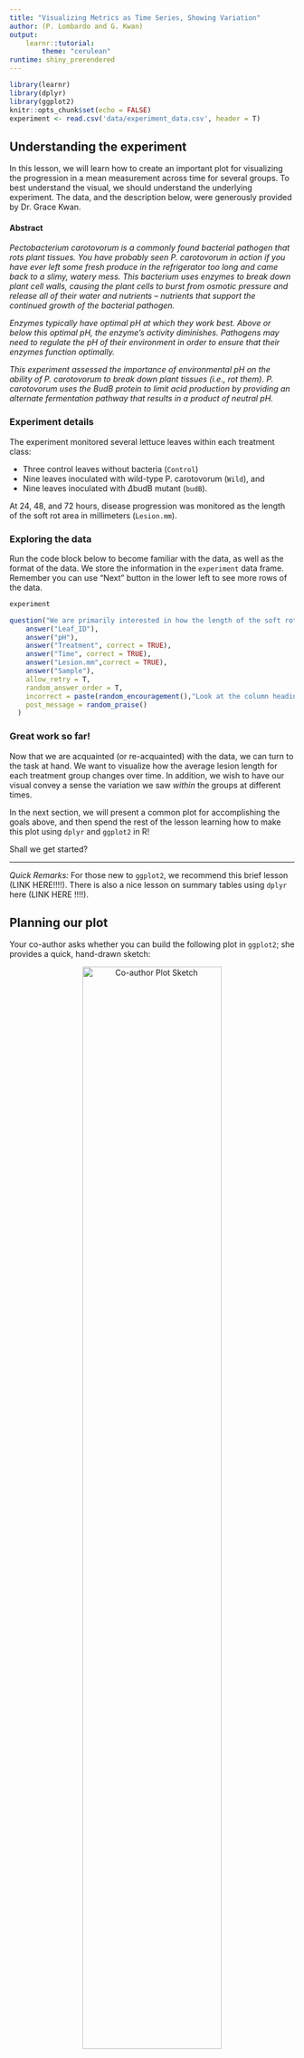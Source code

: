 ```yaml
---
title: "Visualizing Metrics as Time Series, Showing Variation"
author: (P. Lombardo and G. Kwan)
output: 
    learnr::tutorial:
        theme: "cerulean"
runtime: shiny_prerendered
---
```


```r
library(learnr)
library(dplyr)
library(ggplot2)
knitr::opts_chunk$set(echo = FALSE)
experiment <- read.csv('data/experiment_data.csv', header = T)
```


## Understanding the experiment
In this lesson, we will learn how to create an important plot for visualizing the progression in a mean measurement across time for several groups.  To best understand the visual, we should understand the underlying experiment.  The data, and the description below, were generously provided by Dr. Grace Kwan.

#### Abstract

*Pectobacterium carotovorum is a commonly found bacterial pathogen that rots plant tissues. You have probably seen P. carotovorum in action if you have ever left some fresh produce in the refrigerator too long and came back to a slimy, watery mess. This bacterium uses enzymes to break down plant cell walls, causing the plant cells to burst from osmotic pressure and release all of their water and nutrients -- nutrients that support the continued growth of the bacterial pathogen.*

*Enzymes typically have optimal pH at which they work best. Above or below this optimal pH, the enzyme's activity diminishes. Pathogens may need to regulate the pH of their environment in order to ensure that their enzymes function optimally. *

*This experiment assessed the importance of environmental pH on the ability of P. carotovorum to break down plant tissues (i.e., rot them). P. carotovorum uses the BudB protein to limit acid production by providing an alternate fermentation pathway that results in a product of neutral pH.*

### Experiment details
The experiment monitored several lettuce leaves within each treatment class:

* Three control leaves without bacteria (`Control`)
* Nine leaves inoculated with wild-type P. carotovorum (`Wild`), and
* Nine leaves inoculated with $\Delta$budB mutant (`budB`).

At 24, 48, and 72 hours, disease progression was monitored as the length of the soft rot area in millimeters (`Lesion.mm`).

### Exploring the data
Run the code block below to become familiar with the data, as well as the format of the data.  We store the information in the `experiment` data frame. Remember you can use "Next" button in the lower left to see more rows of the data.
```r
experiment
```

```r
question("We are primarily interested in how the length of the soft rot area changes over time, and whether these time-progressions are different for each treatment group.<br> With that in mind, which variables from our data frame will be necessary for our plot? *Select all that apply.*",
    answer("Leaf_ID"),
    answer("pH"),
    answer("Treatment", correct = TRUE),
    answer("Time", correct = TRUE),
    answer("Lesion.mm",correct = TRUE),
    answer("Sample"),
    allow_retry = T,
    random_answer_order = T,
    incorrect = paste(random_encouragement(),"Look at the column headings of the data frame after running the code above this question."),
    post_message = random_praise()
  )
```

### Great work so far!
Now that we are acquainted (or re-acquainted) with the data, we can turn to the task at hand.  We want to visualize how the average lesion length for each treatment group changes over time.  In addition, we wish to have our visual convey a sense the variation we saw *within* the groups at different times. 

In the next section, we will present a common plot for accomplishing the goals above, and then spend the rest of the lesson learning how to make this plot using `dplyr` and `ggplot2` in R!

Shall we get started?

***

*Quick Remarks:* For those new to `ggplot2`, we recommend this brief lesson (LINK HERE!!!!).  There is also a nice lesson on summary tables using `dplyr` here (LINK HERE !!!!).



## Planning our plot
Your co-author asks whether you can build the following plot in `ggplot2`; she provides a quick, hand-drawn sketch:

<center><img src="images/plot1draw.jpg" alt="Co-author Plot Sketch" width="70%"></center>

To translate a plot into `ggplot()` code, we start by considering two questions:

1. What aesthetics, `aes()`, will we need? 
2. What geometries, `geom_*()`, appear?

### Aesthetics
Getting started with the aesthetics is easiest because our axes will always be part of the aesthetics. Looking at how the axes are labeled, we can surmise:

* `x`: The $x$-axis aesthetic will be our `Treatment` variable, because our group classifications appear as the labels along the axis.
* `y`: The $y$-axis aesthetic is trickier.  Notice it is labeled with ***average*** Lesion Length.  Average lesion length is related to, *but not the same as* the `Lesion.mm` measurement. 

> **Important Idea:** Because the `y` aesthetic reports the average (or mean) of `Lesion.mm`, we will need to use a data frame that has contains this average as a variable for each group *and at each time point*.

* `color`: The point-line elements in the plot are organized by color, which depends on `Treatment`.  This will also need to be an aesthetic because it depends on data.

We can do this by grouping and summarizing our `experiment` data frame, but before we jump to this let's continue planning our plot.

### Geometries
Notice that the "content" (loosely speaking, the drawing in the middle of the plot) consists of

* **points**, which represent the average lesion length. (`geom_point()`)
* **lines**, which connect the average lesion lengths. (`geom_line()`)
* **error-bars**, which give us a sense of the variation *within* the `Treatment` groups at each time point. (`geom_errorbar()`)

To correctly plot the `geom_errorbar()`, our data frame needs to include have to include the following for each group *and each time point*:

* `ymin`: the value for the lowest part of the error bar,
* `ymax`: the value for the upper part where the error bar stops.

To determine the start and stop values of the error-bars, we will use a (mean $\pm$ 2*std.dev) approach to determine these values.^[This is inspired by confidence intervals for the population mean based on a sample mean, but the results are unofficial.]

### Keep on going!
Hopefully, the recipe for constructing this plot is starting to take form.  In the remaining sections, we will

1. Prepare a data frame from `experiment` that has the information we need to create the plot; we'll call it `plot_df`.
2. Use `plot_df` to set up the axes, and then plot the lines and points.
3. Finish with the error-bars and add some final touches (like labels and titles). 

Let's go!




## Preparing a plotting data frame {data-progressive=TRUE}
Having understood and processed the plot we want to build, we can now describe the data frame we would need to use for plotting.  Make sure each of the requirements below make sense to you!

1. Because of our $y$-axis aesthetic, which is an average, we will need to `group_by()` the `Treatment` variable, and `summarize()` to get the mean `Lesion.mm` for each group.
2. Because our $x$-axis aesthetic involves multiple time points, we will actually need the summaries described in (1) above *for each time point*: 24, 48, and 72 hours.  We can accomplish this by adding `Time` to the `group_by()` function.
3. Since we'll be using `geom_errorbar()`, we also need to add columns (using `mutate()`) for where the error bars will start and stop: mean $\pm$ 2*std.dev. These variables will need to have this information for each group at each time point.

With this in mind, our plotting data frame should have four variables:

* `Treatment`: indicating the treatment group for that row
* `Time`: indicating the time point for that row

(*Note:* there will be enough rows to cover each treatment group at each of the time points)

* `average.Lesion.mm`: measuring the average lesion length at that time point for the given treatment group.
* `stddev.Lesion.mm`: measuring the standard deviation of the lesion lengths at that time point for the given treatment group.
* `low`: the lower limit of a confidence interval (`mean - 2*std.dev`), which we will use for the start of our error bars; again, this is associated to a specific group at a specific time.
* `high`: the upper limit of a confidence interval (`mean + 2*std.dev`), which we will use for the end of our error bars; again, this is associated to a specific group at a specific time.

### Step 1: grouping and summarizing
We can begin creating the summary data we need to for our plot.  Since we want to compute summaries for each `Treatment` group at each `Time`, we need to

1. Take our data frame and `group_by()` the `Treatment` and `Time` variables, then
2. `summarize()` the appropriate variable (`Lesion.mm`) using `R` functions.

In particular, we will need the `mean()` function and the `sd()` function to compute the mean and standard deviation of the `Lesion.mm` variable.

#### Exercise: summary statistics for lesion length
Build on the `dplyr` pipe that filters the data frame. Add the appropriate `group_by()` and `summarize()` code to create the summary measurements described above.  Use the following names for these variables: `average.Lesion.mm` and `stddev.Lesion.mm`.

```r
experiment %>% 
    group_by(...) %>%
    summarize(...)
```
```r
experiment %>% 
    group_by(Treatment, ...) %>%
    summarize(...)
```
```r
experiment %>% 
    group_by(Treatment, Time) %>%
    summarize(average.Lesion.mm = ..., # write your computation
            stddev.Lesion.mm = ...   # write your computation
             )
```
```r
experiment %>% 
    group_by(Treatment, Time) %>%
    summarize(average.Lesion.mm = mean(Lesion.mm), 
            stddev.Lesion.mm = sd(Lesion.mm)
             )
```

*Data Check:* Look at the data frame.  Does it have one row for each treatment group at each time point? (This is 9 rows in total, since we have 3 groups at 3 time points.) 

### Step 2: adding variables for the error-bars
We are almost done preparing our data for the `ggplot()` we are designing. Our last task is to add to our data frame of summary statistics (mean and std. deviation).  Recall that `mutate(new_var = values)` is our method for creating new variables.  Specifically, we want to add

* `low`: a value for the lower end of our error-bar, created by taking `average.Lesion.mm - 2*stddev.Lesion.mm`; and
* `high`: a value for the lower end of our error-bar, created by taking `average.Lesion.mm - 2*stddev.Lesion.mm`

#### Exercise: adding `low` and `high` variables to our summary table.
Fill in the `mutate()` code below, which we added to our work from the previous two sections.
```r
experiment %>% 
    group_by(Treatment, Time) %>%
    summarize(average.Lesion.mm = mean(Lesion.mm), 
            stddev.Lesion.mm = sd(Lesion.mm)) %>%
    mutate(...)
```
```r
experiment %>% 
    group_by(Treatment, Time) %>%
    summarize(average.Lesion.mm = mean(Lesion.mm), 
            stddev.Lesion.mm = sd(Lesion.mm)) %>%
    mutate(low = ...,
           high = ...)
```
```r
experiment %>% 
    group_by(Treatment, Time) %>%
    summarize(average.Lesion.mm = mean(Lesion.mm), 
            stddev.Lesion.mm = sd(Lesion.mm)) %>%
    mutate(low = average.Lesion.mm - 2*stddev.Lesion.mm,
           high = ...)
```
```r
experiment %>% 
    group_by(Treatment, Time) %>%
    summarize(average.Lesion.mm = mean(Lesion.mm), 
            stddev.Lesion.mm = sd(Lesion.mm)) %>%
    mutate(low = average.Lesion.mm - 2*stddev.Lesion.mm,
           high = average.Lesion.mm + 2*stddev.Lesion.mm)
```

### Amazing!
The data frame we just created contains all the information we need to pass to `ggplot()` in order to create our visual.  In the next two sections, we will build our plot in stages.

Onward!

## Incrementally building our plot {data-progressive=TRUE}
Before continuing, it helps to save the summary data frame we created for plotting purposes.  The code below accomplishes this by adding a `-> plot_df` to the last line of the code. This essentially saves our work under the name `plot_df`, so that we can reference it later.
```
experiment %>% 
    group_by(Treatment, Time) %>%
    summarize(average.Lesion.mm = mean(Lesion.mm), 
            stddev.Lesion.mm = sd(Lesion.mm)) %>%
    mutate(low = average.Lesion.mm - 2*stddev.Lesion.mm,
           high = average.Lesion.mm + 2*stddev.Lesion.mm) -> plot_df
```

### Start the plot.
Equipped with `plot_df`, we are ready to start creating out plot.  As a brief reminder, remember our general syntax is 
```
ggplot(data = df_name, 
       aes(x = ..., y = ..., ...))
```
where 

* `df_name` is the data frame from which we pull our information
* `aes()` sets our global aesthetics^[By "global aesthetics," we mean aesthetics that will apply to all the geometries we use.], like `x` for our $x$-axis and `y` for our $y$-axis, and potentially more.

#### Exercise: setting up axes.
Complete the code below to link our plot to `plot_df`, and set the `x`, `y`, and `color` aesthetics.  Remember we want the times on the $x$-axis, and the *average* lesion length on the $y$-axis, and the color should depend on the treatment group.
```r
experiment %>% 
    group_by(Treatment, Time) %>%
    summarize(average.Lesion.mm = mean(Lesion.mm), 
            stddev.Lesion.mm = sd(Lesion.mm)) %>%
    mutate(low = average.Lesion.mm - 2*stddev.Lesion.mm,
           high = average.Lesion.mm + 2*stddev.Lesion.mm) -> plot_df
```

```r
ggplot(data = ...,
       aes(x = ...,
           y = ...,
           color = ...))
```
```r
ggplot(data = plot_df,
       aes(x = ...,
           y = ...,
           color = ...))
```
```r
ggplot(data = plot_df,
       aes(x = Time,
           y = average.Lesion.mm,
           color = ...))
```
```r
ggplot(data = plot_df,
       aes(x = Time,
           y = average.Lesion.mm,
           color = Treatment))
```

### Exercise: adding the point and line geometries
Now that the axes are set up, we can add our first geometries.  Remember that the points in our sketch reflected the average lesion length of each Treatment group, and the lines connected them at different time points. We have taken our best guess at the aesthetics, so let's try adding the geometries.

In this case, we will use `geom_point()` and `geom_line()` as our geometries. Add both of them to the code below!

(*Note*: you will get a plot, but not the one that you want! Don't panic :))

```r
# add the geometry to the code below
ggplot(data = plot_df,
       aes(x = Time,
           y = average.Lesion.mm,
           color = Treatment))
```
```r
ggplot(data = plot_df,
       aes(x = Time,
           y = average.Lesion.mm,
           color = Treatment)) +
    geom_... +
    geom_...
```
```r
ggplot(data = plot_df,
       aes(x = Time,
           y = average.Lesion.mm,
           color = Treatment)) +
    geom_point() +
    geom_...
```
```r
ggplot(data = plot_df,
       aes(x = Time,
           y = average.Lesion.mm,
           color = Treatment)) +
    geom_point()+
    geom_line()
    
```

### One more aesthetic to fix the problem
The previous plot ***was wrong!*** (Gasp!).

Yes. This happens ***all the time*** when you are coding. That's why we build things incrementally; so we can error check and correct as we go.

Even though we added `geom_line()`, the plot did not contain any lines.  However, notice that we got an error message in return:

>**Error message:** `geom_line()`: Each group consists of only one observation. Do you need to adjust the group aesthetic?

What's the group aesthetic? Well, those that would like to read the [documentation for geom_line()](https://ggplot2.tidyverse.org/reference/geom_path.html) are welcome, but we will give you the quick answer. 

To get `geom_line()` to connect dots in the same **group**, we need to add `group = ...` as an aesthetic to our plot.

#### Exercise: connecting the dots
Add the group aesthetic to the code below, and see how it fixes our plot! Remember, we want to plot the lines based on the `Treatment` group.
```r
# add the group aesthetic to the code below
ggplot(data = plot_df,
       aes(x = Time,
           y = average.Lesion.mm,
           color = Treatment,
           group = ...))+
    geom_point() + 
    geom_line()
```
```r
ggplot(data = plot_df,
       aes(x = Time,
           y = average.Lesion.mm,
           color = Treatment,
           group = Treatment))+
    geom_point() + 
    geom_line()
```


### Adding error-bars
To show the variation within each treatment group at each time point, let's add the error-bars as prescribed by our `low` and `high` variables in `plot_df`. (Remember these represent (mean $\pm$ 2*std.dev) for the measurements within each group at each time.)

The `geom_errorbar()` geometry requires some new aesthetics to work.  Since we have already set `x` when we created our axes, we need only specify two additional aesthetics to control where the error bars start and stop.  

* `ymin`: determines the bottom of the error bar (we will use `low` from `plot_df`)
* `ymax`: determines the top of the error bar (we will use `high` from `plot_df`)

We will also adjust the *width* of the error bars, because the default width is not good.  We do this by adding `width = ...` outside of the aesthetics, but still inside the error-bar geometry.

#### Exercise. 
Add `geom_errobar(aes(...), width = ...)` to the plot below, and 

* assign the `ymin` and `ymax` aesthetics to the variables `low` and `high`, respectively; and
* provide a value of 0.1 for the width.

This should add nice-looking error bars to our plot.

```r
# add the errobar geometry and the aesthetics
ggplot(data = plot_df,
       aes(x = Time,
           y = average.Lesion.mm,
           color = Treatment,
           group = Treatment))+
    geom_point() + geom_line()
```
```r
ggplot(data = plot_df,
       aes(x = Time,
           y = average.Lesion.mm,
           color = Treatment,
           group = Treatment))+
    geom_point() + geom_line()+
    geom_errorbar(aes(ymin=..., ymax =...), width = ...)
```
```r
ggplot(data = plot_df,
       aes(x = Time,
           y = average.Lesion.mm,
           color = Treatment,
           group = Treatment))+
    geom_point() + geom_line()+
    geom_errorbar(aes(ymin=low, ymax =high), width = ...)
```
```r
ggplot(data = plot_df,
       aes(x = Time,
           y = average.Lesion.mm,
           color = Treatment,
           group = Treatment))+
    geom_point() + geom_line()+
    geom_errorbar(aes(ymin=low, ymax =high), width = 0.1)
```



#### Great work!
We have an excellent working plot right now, and it looks even better than your co-author's drawing (no offense). There are a few tweaks, however, that might make it better.  In the last section, we demonstrate some finishing touches!

Ready to wrap it up?






## Finalizing the plot {data-progressive=TRUE}
Here is our plot so far:
```r
experiment %>% 
    group_by(Treatment, Time) %>%
    summarize(average.Lesion.mm = mean(Lesion.mm), 
            stddev.Lesion.mm = sd(Lesion.mm)) %>%
    mutate(low = average.Lesion.mm - 2*stddev.Lesion.mm,
           high = average.Lesion.mm + 2*stddev.Lesion.mm) -> plot_df

ggplot(data = plot_df,
       aes(x = Time,
           y = average.Lesion.mm,
           color = Treatment,
           group = Treatment))+
    geom_point() + geom_line()+
    geom_errorbar(aes(ymin=low, ymax =high), width = 0.1)
```

We want to make a few modifications:

1. We want better axis labels and a title; specifically, we want 
    * the $y$-axis to be "Average Lesion Length (mm)" and 
    * a title of "Rot lesion length as a function of time for three treatment groups".
    
2. The error-bars overlap, making it some of them hard to see. If we make them slightly transparent, we might be better able to track where there is overlap. (We supply more options in the conclusion.)

3. The gray background also makes it difficult to see the error-bars, so we want to make the background white.

The first modification is straightforward, and simply involves adding `labs()` to the plot with arguments for `y` and `title`.  The second requires adjusting the `alpha` value inside the error-bar geometry. The third we can accomplish very quickly by adding a "theme".

### Adding axis labels and a title
Let's take care of our labels and title first. Run the code below to see what it does, and then modify the code to provide the appropriate labels and title.
```r
# add labs() below to change the axis labels
ggplot(data = plot_df,
       aes(x = Time,
           y = average.Lesion.mm,
           color = Treatment,
           group = Treatment))+
    geom_point() + geom_line()+
    geom_errorbar(aes(ymin=low, ymax =high), width = 0.1)
```
```r
ggplot(data = plot_df,
       aes(x = Time,
           y = average.Lesion.mm,
           color = Treatment,
           group = Treatment))+
    geom_point() + geom_line()+
    geom_errorbar(aes(ymin=low, ymax =high), width = 0.1)+
    labs(y="Average Lesion Length (mm)", 
         title = "...")
```
```r
ggplot(data = plot_df,
       aes(x = Time,
           y = average.Lesion.mm,
           color = Treatment,
           group = Treatment))+
    geom_point() + geom_line()+
    geom_errorbar(aes(ymin=low, ymax =high), width = 0.1)+
    labs(y="Average Lesion Length (mm)", 
         title = "Rot lesion length as a function of time for three treatment groups")
```

### Backgrounds and errorbars
In general, the `alpha = ...` setting inside a geometry will control the transparency of the `fill` or `color` aesthetic associated to the geometry. Values close to zero (like 0.1) are very see-through; whereas values close to 1 (like 0.9) are opaque.

#### Exercise: transparent error-bars and white background
To help us see the error-bar overlaps, let's make the transparency about 0.5. Set this parameter inside the error-bar geometry, but not in the `aes()` part.

```r
# add the fill aesthetic to the code below
ggplot(data = plot_df,
       aes(x = Time,
           y = average.Lesion.mm,
           color = Treatment,
           group = Treatment))+
    geom_point() + geom_line()+
    geom_errorbar(aes(ymin=low, ymax =high), width = 0.1)+
    labs(y="Average Lesion Length (mm)", 
         title = "Rot lesion length as a function of time for three treatment groups")+
    theme_bw()
```
```r
ggplot(data = plot_df,
       aes(x = Time,
           y = average.Lesion.mm,
           color = Treatment,
           group = Treatment))+
    geom_point() + geom_line()+
    geom_errorbar(aes(ymin=low, ymax =high), width = 0.1,
                  alpha = ...)+
    labs(y="Average Lesion Length (mm)", 
         title = "Rot lesion length as a function of time for three treatment groups")+
    theme_bw()
```
```r
ggplot(data = plot_df,
       aes(x = Time,
           y = average.Lesion.mm,
           color = Treatment,
           group = Treatment))+
    geom_point() + geom_line()+
    geom_errorbar(aes(ymin=low, ymax =high), width = 0.1,
                  alpha = 0.3)+
    labs(y="Average Lesion Length (mm)", 
         title = "Rot lesion length as a function of time for three treatment groups")+
    theme_bw()
```
**Quick notes:**

* We added `theme_bw()` to the end of the plot. This is a special ggplot "theme" (see [more here](https://ggplot2.tidyverse.org/reference/ggtheme.html)) that comes equipped with a white background. 
* The transparency did not seem to make the error-bars easier to read. One might decide to skip that component. The white background does seem to help though! 

***
***

***Excellent work!***

You have created a publication worthy plot of the experiment data.  The next section is a conclusion where we wrap up some of our ideas, offer some alternative plots for this data, and present all the code we generated! 

Continue on to review!






## Conclusions
Notes, comments, summaries.

#### Steps for making plot

1. prepare the data frame
2. set up axes and link plotting data
3. add geometries and potentially new aesthetics
4. scale aesthetics
5. add labels

#### More options for this data!
There is always more than one way to visualize data. Here are a few other options that might be decent choices for this experiment and its results.  Code for these plots can be found here (INSERT LINK HERE !!!)

```r
# preparing the plot data frame
experiment %>% 
    group_by(Treatment, Time) %>%
    summarize(average.Lesion.mm = mean(Lesion.mm), 
            stddev.Lesion.mm = sd(Lesion.mm)) %>%
    mutate(low = average.Lesion.mm - 2*stddev.Lesion.mm,
           high = average.Lesion.mm + 2*stddev.Lesion.mm) -> plot_df
           
ggplot(data = plot_df,
       aes(x = Time,
           y = average.Lesion.mm,
           color = Treatment,
           group = Treatment))+
    geom_point() + geom_line()+
    geom_errorbar(aes(ymin=low, ymax =high), width = 0.1,
                  alpha = .5)+
    theme_bw()+
    labs(y="Average Lesion Length (mm)",
         title = "Original Plot")

ggplot(data = plot_df,
       aes(x = Time,
           y = average.Lesion.mm,
           color = Treatment,
           group = Treatment))+
    geom_point(position=position_dodge(width=.095)) + geom_line(position=position_dodge(width=.095))+
    geom_errorbar(aes(ymin=low, ymax =high), width = 0.1,
                  alpha = .5, position=position_dodge())+
    theme_classic()+
    labs(y="Average Lesion Length (mm)",
         title = "Point, line, and error-bars \"dodged\" to avoid overlap")

ggplot(data = plot_df,
       aes(x = Time,
           y = average.Lesion.mm,
           color = Treatment,
           group = Treatment))+
    geom_point(size = 3, pch = 23,aes(fill=Treatment),color='black',
               alpha=.8) + 
    geom_line()+
    geom_point(data = experiment,
               aes(x = Time, y = Lesion.mm,
                   color=Treatment),
               pch = 19,alpha=.6,size=1,
               position=position_jitter(width=.05))+
    # geom_errorbar(aes(ymin=low, ymax =high), width = 0.1,
                  # alpha = .5)+
    theme_bw()+
    labs(y="Average Lesion Length (mm)",
         title = "Means plotted as diamonds, overlayed with data.")

# # Work on it
# ggplot(data = experiment,
#        aes(x = Time,
#            y = Lesion.mm,
#            fill = Treatment))+
#     # geom_violin()+
#     geom_boxplot()+
#     # geom_errorbar(aes(ymin=low, ymax =high), width = 0.1,
#                   # alpha = .5)+
#     theme_bw()+
#     labs(y="Average Lesion Length (mm)",
#          title = "Rot lesion length as a function of time for three treatment groups")

library(forcats)
experiment %>%
    mutate(Treatment = fct_relevel(Treatment,"Control","budB")) %>%
ggplot(data = .,
       aes(x = Time,
           y = Lesion.mm,
           fill=Treatment))+
    # geom_violin()+
    geom_boxplot()+
    # geom_errorbar(aes(ymin=low, ymax =high), width = 0.1,
                  # alpha = .5)+
    facet_grid(cols=vars(Treatment))+
    theme_bw()+
    labs(y="Lesion Length (mm)",
         title = "Separate boxplots by Treatment, with time progression\ninside each subplot")


experiment %>%
    mutate(Treatment = fct_relevel(Treatment,"Control","budB")) %>%
ggplot(data = .,
       aes(x = Time,
           y = Lesion.mm,
           fill=Treatment))+
    # geom_violin()+
    geom_boxplot(color='gray1',alpha=.3)+
    geom_point(aes(color=Treatment),pch=21,
               position=position_jitter(width=.1))+
    # geom_errorbar(aes(ymin=low, ymax =high), width = 0.1,
                  # alpha = .5)+
    facet_grid(cols=vars(Treatment))+
    theme_bw()+
    labs(y="Lesion Length (mm)",
         title = "Separate boxplots by Treatment, with time progression\ninside each subplot, data overlayed")
```

(PROVIDE GITHUB LINKS TO CODE FOR EACH PLOT)

Links to related exercises and resources.

### All the code together
```
experiment %>% 
    # We need to group the data by Treatment AND Time,
    # Sinc we want to compare treatment groups at all
    # the time points
    group_by(Treatment, Time) %>%
    
    # We create summaries, average and std deviation,
    # for our dependent variable Lesion.mm
    summarize(average.Lesion.mm = mean(Lesion.mm), 
            stddev.Lesion.mm = sd(Lesion.mm)) %>%
            
    # We add variable low and high to provide information
    # for where to start and stop our error bars
    mutate(low = average.Lesion.mm - 2*stddev.Lesion.mm,
           high = average.Lesion.mm + 2*stddev.Lesion.mm) -> plot_df
# -> plot_df just saves this output as plot_df.

#Let's begin our plot.
ggplot(data = plot_df,      # link to the data frame plot_df
       # We want Time on the x axis, average lesion length on the y.
       aes(x = Time,
           y = average.Lesion.mm,
           # The color aesthetic is for the point geometry,
           # each treatment group gets a unique color
           color = Treatment,
           # The group aesthetic is for the line geometry,
           # the lines will connect each treatment group
           group = Treatment))+
           
    # With our aesthetics set, we add the point and line geometries.
    geom_point() + geom_line()+
    
    # Next we add the errorbar geometry, with low and high
    # set to our ymin and ymax aesthetics.  Further, we 
    # adjust the width of the bar and the transparency (alpha).
    geom_errorbar(aes(ymin=low, ymax =high), width = 0.1,
                  alpha = .5)+
                  
    # Here we add better labels to our axes
    labs(y="Average Lesion Length (mm)",
         title = "Rot lesion length as a function of time for three treatment groups") +
         
    # And to finish, a theme with a white background to make
    # the error bars easier to see.
    theme_bw()
           
# All set!
```


